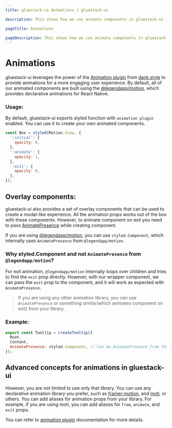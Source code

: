 ```yaml
---
title: gluestack-ui Animations | gluestack-ui

description: This shows how we can animate components in gluestack-ui in Next.js and Expo projects.

pageTitle: Animations

pageDescription: This shows how we can animate components in gluestack-ui in Next.js and Expo projects.
---
```



<Meta title="Advanced/Animations" />

# Animations

gluestack-ui leverages the power of the [Animation plugin](https://dank.style/docs/plugins/animation-plugin) from [dank.style](https://dank.style) to provide animations for a more engaging user experience. By default, all of our animated components are built using the [@legendapp/motion](https://legendapp.com/open-source/motion/), which provides declarative animations for React Native.

### Usage:

By default, gluestack-ui exports styled function with `animation plugin` enabled. You can use it to create your own animated components.

```jsx
const Box = styled(Motion.View, {
  ':initial': {
    opacity: 0,
  },
  ':animate': {
    opacity: 1,
  },
  ':exit': {
    opacity: 0,
  },
});
```

## Overlay components:

gluestack-ui also provides a set of overlay components that can be used to create a modal-like experience. All the animation props works out of the box with these components. However, to animate component on exit you need to pass [AnimatePresence](https://legendapp.com/open-source/motion/animate-presence/) while creating component.

If you are using [@legendapp/motion](https://legendapp.com/open-source/motion/), you can use `styled.Component`, which internally uses `AnimatePresence` from `@legendapp/motion`.

### Why styled.Component and not `AnimatePresence` from `@legendapp/motion`?

For exit animation, `@legendapp/motion` internally loops over children and tries to find the `exit` prop directly. However, with our wrapper component, we can pass the `exit` prop to the component, and it will work as expected with `AnimatePresence`.

> If you are using any other animation library, you can use `AnimatePresence` or something similar(which animates component on exit) from your library.

### Example:

```jsx
export const Tooltip = createTooltip({
  Root,
  Content,
  AnimatePresence: styled.Component, // Can be AnimatePresence from the library you are using
});
```

## Advanced concepts for animations in gluestack-ui

However, you are not limited to use only that library. You can use any declarative animation library you prefer, such as [framer-motion](https://www.framer.com/motion/), and [moti](https://moti.fyi/), or others. You can add aliases for animation props from your library. For example, if you are using moti, you can add aliases for `from`, `animate`, and `exit` props.

You can refer to [animation plugin](https://dank.style/docs/plugins/animation-plugin) documentation for more details.
